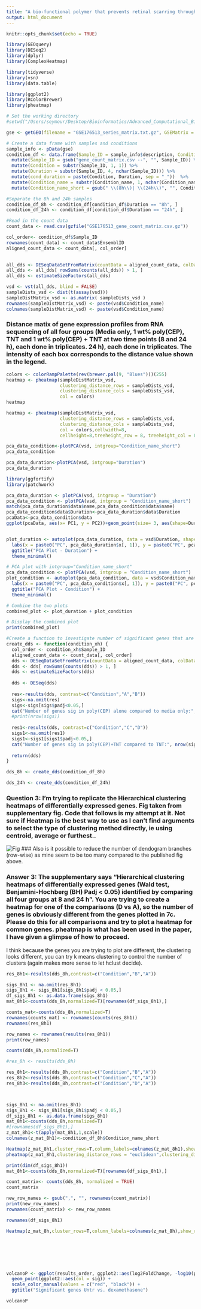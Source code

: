 ```yaml
---
title: "A bio-functional polymer that prevents retinal scarring through modulation of NRF2 signalling pathway"
output: html_document
---
```


```r
knitr::opts_chunk$set(echo = TRUE)
```


```r
library(GEOquery)
library(DESeq2)
library(dplyr)
library(ComplexHeatmap)

library(tidyverse)
library(vsn)
library(data.table)

library(ggplot2)
library(RColorBrewer)
library(pheatmap)

# Set the working directory
#setwd("/Users/seymour/Desktop/Bioinformatics/Advanced_Computational_Biology_BIOL0050/Week3/Gene_Exp_analysis_3/")
```




```r
gse <- getGEO(filename = "GSE176513_series_matrix.txt.gz", GSEMatrix = TRUE, getGPL = FALSE)
```


```r
# Create a data frame with samples and conditions
sample_info <- pData(gse)
condition_df <- data.frame(Sample_ID = sample_info$description, Condition_name = sample_info$title) %>%
  mutate(Sample_ID = gsub("gene_count_matrix.csv --", "", Sample_ID)) %>%
  mutate(Condition = substr(Sample_ID, 1, 1)) %>%
  mutate(Duration = substr(Sample_ID, 4, nchar(Sample_ID))) %>%
  mutate(cond_duration = paste(Condition, Duration, sep = "_"))  %>%
  mutate(Condition_name = substr(Condition_name, 1, nchar(Condition_name) - 4)) %>%
  mutate(Condition_name_short = gsub(" \\(8h\\)| \\(24h\\)", "", Condition_name))

```


```r
#Separate the 8h and 24h samples
condition_df_8h <- condition_df[condition_df$Duration == "8h", ]
condition_df_24h <- condition_df[condition_df$Duration == "24h", ]
```


```r
#Read in the count data
count_data <- read.csv(gzfile("GSE176513_gene_count_matrix.csv.gz"))
```


```r
col_order<- condition_df$Sample_ID
rownames(count_data) <- count_data$EnsemblID
aligned_count_data <- count_data[, col_order]
 
```


```r
all_dds <- DESeqDataSetFromMatrix(countData = aligned_count_data, colData = condition_df, design = ~ Condition)
all_dds <- all_dds[ rowSums(counts(all_dds)) > 1, ]
all_dds <- estimateSizeFactors(all_dds) 
```


```r
vsd <- vst(all_dds, blind = FALSE)
sampleDists_vsd <- dist(t(assay(vsd)))
sampleDistMatrix_vsd <- as.matrix( sampleDists_vsd )
rownames(sampleDistMatrix_vsd) <- paste(vsd$Condition_name)
colnames(sampleDistMatrix_vsd) <- paste(vsd$Condition_name)
```

### Distance matix of gene expression profiles from RNA sequencing of all four groups (Media only, 1 wt% poly(CEP), TNT and 1 wt% poly(CEP) + TNT at two time points (8 and 24 h), each done in triplicates. 24 h), each done in triplicates. The intensity of each box corresponds to the distance value shown in the legend.

```r

colors <- colorRampPalette(rev(brewer.pal(9, "Blues")))(255)
heatmap <- pheatmap(sampleDistMatrix_vsd,
                    clustering_distance_rows = sampleDists_vsd,
                    clustering_distance_cols = sampleDists_vsd,
                    col = colors)
heatmap
```


```r
heatmap <- pheatmap(sampleDistMatrix_vsd,
                    clustering_distance_rows = sampleDists_vsd,
                    clustering_distance_cols = sampleDists_vsd,
                    col = colors,cellwidth=8,
                    cellheight=8,treeheight_row = 8, treeheight_col = 8, fontsize_row = 7,fontsize_col = 7)

```


```r
pca_data_condition<-plotPCA(vsd, intgroup="Condition_name_short")
pca_data_condition
```


```r
pca_data_duration<-plotPCA(vsd, intgroup="Duration")
pca_data_duration
```


```r
library(ggfortify)
library(patchwork)

pca_data_duration <- plotPCA(vsd, intgroup = "Duration")
pca_data_condition <- plotPCA(vsd, intgroup = "Condition_name_short")
match(pca_data_duration$data$name,pca_data_condition$data$name)
pca_data_condition$data$Duration<-pca_data_duration$data$Duration
pcaData<-pca_data_condition$data
ggplot(pcaData, aes(x= PC1, y = PC2))+geom_point(size= 3, aes(shape=Duration, fill=Condition_name_short))+scale_shape_manual(values=c(21, 25))+ scale_fill_manual(values = c("#E69F00", "#56B4E9","Red","Green"),guide = guide_legend(override.aes = list(shape = 22)))+scale_color_discrete()+labs(x = paste0("PC", pca_data_condition$x[, 1]), y = paste0("PC", pca_data_condition$x[, 2])) +ggtitle("PCA Plot - Condition") +theme_minimal()


plot_duration <- autoplot(pca_data_duration, data = vsd$Duration, shape  = "Duration") +
  labs(x = paste0("PC", pca_data_duration$x[, 1]), y = paste0("PC", pca_data_duration$x[, 2])) +
  ggtitle("PCA Plot - Duration") +
  theme_minimal()

# PCA plot with intgroup="Condition_name_short"
pca_data_condition <- plotPCA(vsd, intgroup = "Condition_name_short")
plot_condition <- autoplot(pca_data_condition, data = vsd$Condition_name_short, colour = "Condition_name_short", shape="Duration") +
  labs(x = paste0("PC", pca_data_condition$x[, 1]), y = paste0("PC", pca_data_condition$x[, 2])) +
  ggtitle("PCA Plot - Condition") +
  theme_minimal()

# Combine the two plots
combined_plot <- plot_duration + plot_condition

# Display the combined plot
print(combined_plot)

```



```r
#Create a function to investigate number of significant genes that are differentially expressed between conditions
create_dds <- function(condition_xh) {
  col_order <- condition_xh$Sample_ID
  aligned_count_data <- count_data[, col_order]
  dds <- DESeqDataSetFromMatrix(countData = aligned_count_data, colData = condition_xh, design = ~ Condition)
  dds <- dds[ rowSums(counts(dds)) > 1, ]
  dds <- estimateSizeFactors(dds)
  
  dds <- DESeq(dds)
  
  res<-results(dds, contrast=c("Condition","A","B"))
  sigs<-na.omit(res)
  sigs<-sigs[sigs$padj<0.05,]
  cat("Number of genes sig in poly(CEP) alone compared to media only:", nrow(sigs), "\n")
  #print(nrow(sigs))
  
  res1<-results(dds, contrast=c("Condition","C","D"))
  sigs1<-na.omit(res1)
  sigs1<-sigs1[sigs1$padj<0.05,]
  cat("Number of genes sig in poly(CEP)+TNT compared to TNT:", nrow(sigs1), "\n")
  
  return(dds)
}
```


```r
dds_8h <- create_dds(condition_df_8h)
```

```r
dds_24h <- create_dds(condition_df_24h)
```
### Question 3: I'm trying to replicate the Hierarchical clustering heatmaps of differentially expressed genes. Fig taken from supplementary fig. Code that follows is my attempt at it. Not sure if Heatmap is the best way to use as I can't find arguments to select the type of clustering method directly, ie using centroid, average or furthest.. 


![Fig](/Users/seymour/Desktop/Bioinformatics/Advanced_Computational_Biology_BIOL0050/Week3/Gene_Exp_analysis_3/HC_heatmap.png)
### Also is it possible to reduce the number of dendogram branches (row-wise) as mine seem to be too many compared to the published fig above. 

### Answer 3: The supplementary says "Hierarchical clustering heatmaps of differentially expressed genes (Wald test, Benjamini-Hochberg (BH) Padj < 0.05) identified by comparing all four groups at 8 and 24 h". You are trying to create a heatmap for one of the comparisons (D vs A), so the number of genes is obviously different from the genes plotted in 7c. Please do this for all comparisons and try to plot a heatmap for common genes. pheatmap is what has been used in the paper, I have given a glimpse of how to proceed. 

I think because the genes you are trying to plot are different, the clustering looks different, you can try k means clustering to control the number of clusters (again makes more sense to let hclust decide).

```r
res_8h1<-results(dds_8h,contrast=c("Condition","B","A"))

sigs_8h1 <- na.omit(res_8h1)
sigs_8h1 <- sigs_8h1[sigs_8h1$padj < 0.05,]
df_sigs_8h1 <- as.data.frame(sigs_8h1)
mat_8h1<-counts(dds_8h,normalized=T)[rownames(df_sigs_8h1),]
```

```r
counts_mat<-counts(dds_8h,normalized=T)
rownames(counts_mat) <- rownames(counts(res_8h1))
rownames(res_8h1)
```
```r
row_names <- rownames(results(res_8h1))
print(row_names)
```


```r
counts(dds_8h,normalized=T)
```



```r

#res_8h <- results(dds_8h)

res_8h1<-results(dds_8h,contrast=c("Condition","B","A"))
res_8h2<-results(dds_8h,contrast=c("Condition","C","A"))
res_8h3<-results(dds_8h,contrast=c("Condition","D","A"))



sigs_8h1 <- na.omit(res_8h1)
sigs_8h1 <- sigs_8h1[sigs_8h1$padj < 0.05,]
df_sigs_8h1 <- as.data.frame(sigs_8h1)
mat_8h1<-counts(dds_8h,normalized=T)
#[rownames(df_sigs_8h1),]
z_mat_8h1<-t(apply(mat_8h1,1,scale))
colnames(z_mat_8h1)<-condition_df_8h$Condition_name_short

Heatmap(z_mat_8h1,cluster_rows=T,column_labels=colnames(z_mat_8h1),show_row_names = FALSE)
pheatmap(z_mat_8h1,clustering_distance_rows = "euclidean",clustering_distance_cols = "euclidean",clustering_method = "complete",treeheight_row = 5,show_rownames = F)
```
```r
print(dim(df_sigs_8h1))
mat_8h1<-counts(dds_8h,normalized=T)[rownames(df_sigs_8h1),]
```
```r
count_matrix<- counts(dds_8h, normalized = TRUE)
count_matrix
```


```r
new_row_names <- gsub(",", "", rownames(count_matrix))
print(new_row_names)
rownames(count_matrix) <- new_row_names
```


```r
rownames(df_sigs_8h1)
```



```r
Heatmap(z_mat_8h,cluster_rows=T,column_labels=colnames(z_mat_8h),show_row_names = FALSE,method = "centroid")
```

```r
```


```r

```


```r

```


```r
```


```r
```


```r
```


```r
volcanoP <- ggplot(results_order, ggplot2::aes(log2FoldChange, -log10(padj))) +
  geom_point(ggplot2::aes(col = sig)) +
  scale_color_manual(values = c("red", "black")) +
  ggtitle("Significant genes Untr vs. dexamethasone")

volcanoP
```

